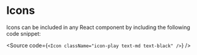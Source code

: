 

<Meta title="Docs/Icons" />

# Icons

Icons can be included in any React component by including the following code snippet:

<Source
  code={`
<Icon className="icon-play text-md text-black" />
`}
/>

<IconsBlock />
